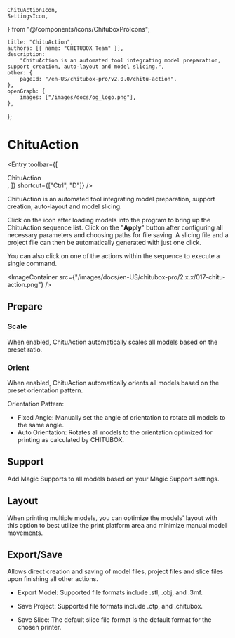 	ChituActionIcon,
	SettingsIcon,
} from "@/components/icons/ChituboxProIcons";

	title: "ChituAction",
	authors: [{ name: "CHITUBOX Team" }],
	description:
		"ChituAction is an automated tool integrating model preparation, support creation, auto-layout and model slicing.",
	other: {
		pageId: "/en-US/chitubox-pro/v2.0.0/chitu-action",
	},
	openGraph: {
		images: ["/images/docs/og_logo.png"],
	},
};

# ChituAction

<Entry
	toolbar={[
		<div className="flex items-center gap-1">
			<ChituActionIcon />
			ChituAction
		</div>,
	]}
	shortcut={["Ctrl", "D"]}
/>

ChituAction is an automated tool integrating model preparation, support creation, auto-layout and model slicing.

Click on the icon <SettingsIcon /> after loading models into the program to bring up the ChituAction sequence list. Click on the "**Apply**" button after configuring all necessary parameters and choosing paths for file saving. A slicing file and a project file can then be automatically generated with just one click.

You can also click on one of the actions within the sequence to execute a single command.

<ImageContainer
	src={"/images/docs/en-US/chitubox-pro/2.x.x/017-chitu-action.png"}
/>

## Prepare

### Scale

When enabled, ChituAction automatically scales all models based on the preset ratio.

### Orient

When enabled, ChituAction automatically orients all models based on the preset orientation pattern.

Orientation Pattern:

-   Fixed Angle: Manually set the angle of orientation to rotate all models to the same angle.
-   Auto Orientation: Rotates all models to the orientation optimized for printing as calculated by CHITUBOX.

## Support

Add Magic Supports to all models based on your Magic Support settings.

## Layout

When printing multiple models, you can optimize the models' layout with this option to best utilize the print platform area and minimize manual model movements.

## Export/Save

Allows direct creation and saving of model files, project files and slice files upon finishing all other actions.

-   Export Model: Supported file formats include .stl, .obj, and .3mf.

-   Save Project: Supported file formats include .ctp, and .chitubox.

-   Save Slice: The default slice file format is the default format for the chosen printer.
